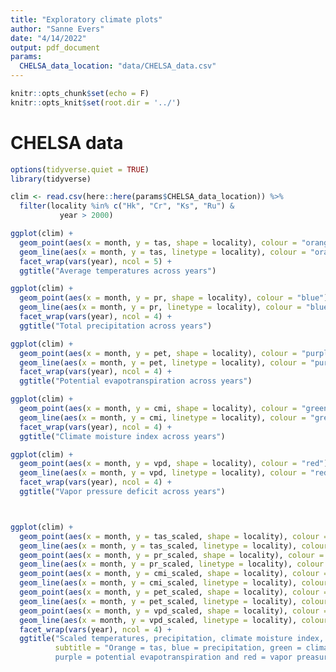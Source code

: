 ```yaml
---
title: "Exploratory climate plots"
author: "Sanne Evers"
date: "4/14/2022"
output: pdf_document
params:
  CHELSA_data_location: "data/CHELSA_data.csv"
---
```


```r
knitr::opts_chunk$set(echo = F)
knitr::opts_knit$set(root.dir = '../')

```

# CHELSA data

```r
options(tidyverse.quiet = TRUE)
library(tidyverse)

clim <- read.csv(here::here(params$CHELSA_data_location)) %>% 
  filter(locality %in% c("Hk", "Cr", "Ks", "Ru") &
           year > 2000)

ggplot(clim) +
  geom_point(aes(x = month, y = tas, shape = locality), colour = "orange") +
  geom_line(aes(x = month, y = tas, linetype = locality), colour = "orange") +
  facet_wrap(vars(year), ncol = 5) +
  ggtitle("Average temperatures across years")

ggplot(clim) +
  geom_point(aes(x = month, y = pr, shape = locality), colour = "blue") +
  geom_line(aes(x = month, y = pr, linetype = locality), colour = "blue") +
  facet_wrap(vars(year), ncol = 4) + 
  ggtitle("Total precipitation across years")

ggplot(clim) +
  geom_point(aes(x = month, y = pet, shape = locality), colour = "purple") +
  geom_line(aes(x = month, y = pet, linetype = locality), colour = "purple") +
  facet_wrap(vars(year), ncol = 4) +
  ggtitle("Potential evapotranspiration across years")

ggplot(clim) +
  geom_point(aes(x = month, y = cmi, shape = locality), colour = "green") +
  geom_line(aes(x = month, y = cmi, linetype = locality), colour = "green") +
  facet_wrap(vars(year), ncol = 4) + 
  ggtitle("Climate moisture index across years")

ggplot(clim) +
  geom_point(aes(x = month, y = vpd, shape = locality), colour = "red") +
  geom_line(aes(x = month, y = vpd, linetype = locality), colour = "red") +
  facet_wrap(vars(year), ncol = 4) + 
  ggtitle("Vapor pressure deficit across years")



ggplot(clim) +
  geom_point(aes(x = month, y = tas_scaled, shape = locality), colour = "orange") +
  geom_line(aes(x = month, y = tas_scaled, linetype = locality), colour = "orange") +
  geom_point(aes(x = month, y = pr_scaled, shape = locality), colour = "blue") +
  geom_line(aes(x = month, y = pr_scaled, linetype = locality), colour = "blue") +
  geom_point(aes(x = month, y = cmi_scaled, shape = locality), colour = "green") +
  geom_line(aes(x = month, y = cmi_scaled, linetype = locality), colour = "green") +
  geom_point(aes(x = month, y = pet_scaled, shape = locality), colour = "purple") +
  geom_line(aes(x = month, y = pet_scaled, linetype = locality), colour = "purple") +
  geom_point(aes(x = month, y = vpd_scaled, shape = locality), colour = "red") +
  geom_line(aes(x = month, y = vpd_scaled, linetype = locality), colour = "red") +
  facet_wrap(vars(year), ncol = 4) +
  ggtitle("Scaled temperatures, precipitation, climate moisture index, pot. evapotr. and vapor pressure deficit across years (Scaled per month)", 
          subtitle = "Orange = tas, blue = precipitation, green = climate moisture index, 
          purple = potential evapotranspiration and red = vapor preasure deficit")

 
  

```

